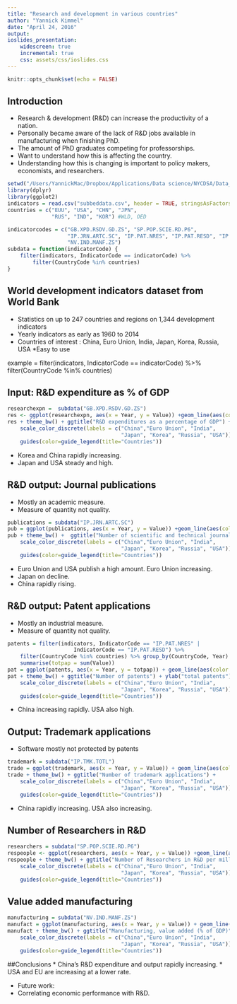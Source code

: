 ```yaml
---
title: "Research and development in various countries"
author: "Yannick Kimmel"
date: "April 24, 2016"
output: 
ioslides_presentation:
    widescreen: true
    incremental: true
    css: assets/css/ioslides.css
---
```


```r
knitr::opts_chunk$set(echo = FALSE)
```

## Introduction

* Research & development (R&D) can increase the productivity of a nation. 
* Personally became aware of the lack of R&D jobs available in manufacturing when finishing PhD.
* The amount of PhD graduates competing for professorships.  
* Want to understand how this is affecting the country.
* Understanding how this is changing is important to policy makers, economists, and researchers. 
```r
setwd("/Users/YannickMac/Dropbox/Applications/Data science/NYCDSA/Data_visualization_project/Yannick Kimmel")
library(dplyr)
library(ggplot2)
indicators = read.csv("subbeddata.csv", header = TRUE, stringsAsFactors = FALSE)
countries = c("EUU", "USA", "CHN", "JPN", 
              "RUS", "IND", "KOR") #WLD, OED

indicatorcodes = c("GB.XPD.RSDV.GD.ZS", "SP.POP.SCIE.RD.P6", 
                   "IP.JRN.ARTC.SC", "IP.PAT.NRES", "IP.PAT.RESD", "IP.TMK.TOTL",
                   "NV.IND.MANF.ZS")
subdata = function(indicatorCode) {
    filter(indicators, IndicatorCode == indicatorCode) %>%
        filter(CountryCode %in% countries)
}
```
## World development indicators dataset from World Bank 

* Statistics on up to 247 countries and regions on 1,344 development indicators 
* Yearly indicators as early as 1960 to 2014
* Countries of interest : China, Euro Union, India, Japan, Korea, Russia, USA
*Easy to use 

example =  filter(indicators, IndicatorCode == indicatorCode) %>%
        filter(CountryCode %in% countries)


## Input: R&D expenditure as % of GDP
```r
researchexpn =  subdata("GB.XPD.RSDV.GD.ZS")
res <- ggplot(researchexpn, aes(x = Year, y = Value)) +geom_line(aes(color = CountryCode), size = 1)
res + theme_bw() + ggtitle("R&D expenditures as a percentage of GDP") +
    scale_color_discrete(labels = c("China","Euro Union", "India",
                                    "Japan", "Korea", "Russia", "USA")) + 
    guides(color=guide_legend(title="Countries")) 
```
* Korea and China rapidly increasing. 
* Japan and USA steady and high. 

## R&D output: Journal publications
* Mostly an academic measure. 
* Measure of quantity not quality. 

```r
publications = subdata("IP.JRN.ARTC.SC")
pub = ggplot(publications, aes(x = Year, y = Value)) +geom_line(aes(color = CountryCode), size = 1)
pub + theme_bw() +  ggtitle("Number of scientific and technical journal articles") +
    scale_color_discrete(labels = c("China","Euro Union", "India",
                                    "Japan", "Korea", "Russia", "USA")) + 
    guides(color=guide_legend(title="Countries")) 
```
* Euro Union and USA publish a high amount. Euro Union increasing. 
* Japan on decline. 
* China rapidly rising.

## R&D output: Patent applications
* Mostly an industrial measure. 
* Measure of quantity not quality. 
```r
patents = filter(indicators, IndicatorCode == "IP.PAT.NRES" | 
                     IndicatorCode == "IP.PAT.RESD") %>%
    filter(CountryCode %in% countries) %>% group_by(CountryCode, Year) %>%
    summarise(totpap = sum(Value))
pat = ggplot(patents, aes(x = Year, y = totpap)) + geom_line(aes(color = CountryCode), size = 1)
pat + theme_bw() + ggtitle("Number of patents") + ylab("total patents") +xlim(1980, 2014) +
    scale_color_discrete(labels = c("China","Euro Union", "India",
                                    "Japan", "Korea", "Russia", "USA")) + 
    guides(color=guide_legend(title="Countries")) 
```
* China increasing rapidly. USA also high. 

## Output: Trademark applications
* Software mostly not protected by patents
```r
trademark = subdata("IP.TMK.TOTL")
trade = ggplot(trademark, aes(x = Year, y = Value)) + geom_line(aes(color = CountryCode), size = 1)
trade + theme_bw() + ggtitle("Number of trademark applications") +
    scale_color_discrete(labels = c("China","Euro Union", "India",
                                    "Japan", "Korea", "Russia", "USA")) + 
    guides(color=guide_legend(title="Countries")) 
```
* China rapidly increasing. USA also increasing.

## Number of Researchers in R&D 

```r
researchers = subdata("SP.POP.SCIE.RD.P6")
respeople <- ggplot(researchers, aes(x = Year, y = Value)) +geom_line(aes(color = CountryCode), size = 1)
respeople + theme_bw() + ggtitle("Number of Researchers in R&D per million people") +
    scale_color_discrete(labels = c("China","Euro Union", "India",
                                    "Japan", "Korea", "Russia", "USA")) + 
    guides(color=guide_legend(title="Countries")) 
```

## Value added manufacturing

```r
manufacturing = subdata("NV.IND.MANF.ZS")
manufact = ggplot(manufacturing, aes(x = Year, y = Value)) + geom_line(aes(color = CountryCode), size = 1)
manufact + theme_bw() + ggtitle("Manufacturing, value added (% of GDP)") +
    scale_color_discrete(labels = c("China","Euro Union", "India",
                                    "Japan", "Korea", "Russia", "USA")) + 
    guides(color=guide_legend(title="Countries")) 
```

##Conclusions
* China’s R&D expenditure and output rapidly increasing. 
* USA and EU are increasing at a lower rate.

* Future work:
- Correlating economic performance with R&D. 